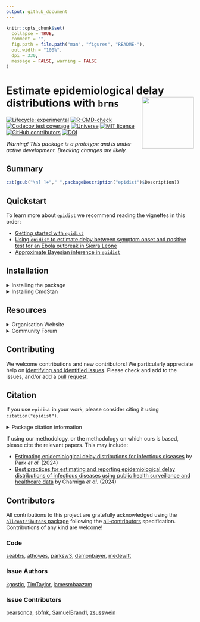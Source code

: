 ```yaml
---
output: github_document
---
```


```r
knitr::opts_chunk$set(
  collapse = TRUE,
  comment = "",
  fig.path = file.path("man", "figures", "README-"),
  out.width = "100%",
  dpi = 330,
  message = FALSE, warning = FALSE
)
```

# Estimate epidemiological delay distributions with `brms`<a href='https://epidist.epinowcast.org'><img src='man/figures/logo.png' align="right" height="139" /></a>

<!-- badges: start -->
[![Lifecycle:
experimental](https://img.shields.io/badge/lifecycle-experimental-orange.svg)](https://www.tidyverse.org/lifecycle/#experimental)
[![R-CMD-check](https://github.com/epinowcast/epidist/actions/workflows/R-CMD-check.yaml/badge.svg?branch=main)](https://github.com/epinowcast/epidist/actions/workflows/R-CMD-check.yaml) [![Codecov test coverage](https://codecov.io/gh/epinowcast/epidist/branch/main/graph/badge.svg)](https://app.codecov.io/gh/epinowcast/epidist)
[![Universe](https://epinowcast.r-universe.dev/badges/epidist)](https://epinowcast.r-universe.dev/epidist)
[![MIT
license](https://img.shields.io/badge/License-MIT-blue.svg)](https://github.com/epinowcast/epidist/blob/master/LICENSE.md/)
[![GitHub contributors](https://img.shields.io/github/contributors/epinowcast/epidist)](https://github.com/epinowcast/epidist/graphs/contributors)
[![DOI](https://zenodo.org/badge/422611952.svg)](https://zenodo.org/badge/latestdoi/422611952)
<!-- badges: end -->

*Warning! This package is a prototype and is under active development. Breaking changes are likely.*

## Summary

```r
cat(gsub("\n[ ]+"," ",packageDescription("epidist")$Description))
```

## Quickstart

To learn more about `epidist` we recommend reading the vignettes in this order:

* [Getting started with `epidist`](https://epidist.epinowcast.org/articles/epidist.html)
* [Using `epidist` to estimate delay between symptom onset and positive test for an Ebola outbreak in Sierra Leone](https://epidist.epinowcast.org/articles/ebola.html)
* [Approximate Bayesian inference in `epidist`](https://epidist.epinowcast.org/articles/approx-inference.html)

## Installation
  
<details><summary>Installing the package</summary>

<!-- You can install the latest released version using the normal `R` function, though you need to point to `r-universe` instead of CRAN: -->

<!-- ```{r, eval = FALSE} -->
<!-- install.packages( -->
<!--   "epidist", repos = "https://epinowcast.r-universe.dev" -->
<!-- ) -->
<!-- ``` -->

<!-- Alternatively, y -->

You can use the [`remotes` package](https://remotes.r-lib.org/) to install the development version from Github (warning! this version may contain breaking changes and/or bugs):

```r
remotes::install_github(
  "epinowcast/epidist", dependencies = TRUE
)
```

<!-- Similarly, you can install historical versions by specifying the release tag (e.g. this installs [`0.1.0`](https://github.com/epinowcast/epidist/releases/tag/v0.1.0)): -->

<!-- ```{r, eval = FALSE} -->
<!-- remotes::install_github( -->
<!--   "epinowcast/epidist", dependencies = TRUE, ref = "v0.2.0" -->
<!-- ) -->
<!-- ``` -->

<!-- *Note: You can also use that last approach to install a specific commit if needed, e.g. if you want to try out a specific unreleased feature, but not the absolute latest developmental version.* -->

</details>

<details><summary>Installing CmdStan</summary>

If you wish to do model fitting, you will need to install [CmdStan](https://mc-stan.org/users/interfaces/cmdstan), which also entails having a suitable C++ toolchain setup. We recommend using the [`cmdstanr` package](https://mc-stan.org/cmdstanr/). The Stan team provides instructions in the [_Getting started with
`cmdstanr`_](https://mc-stan.org/cmdstanr/articles/cmdstanr.html) vignette, with other details and support at the [package site](https://mc-stan.org/cmdstanr/), but the brief version is:

```r
# if you not yet installed `epidist`, or you installed it without `Suggests` dependencies
install.packages("cmdstanr", repos = c("https://mc-stan.org/r-packages/", getOption("repos")))
# once `cmdstanr` is installed:
cmdstanr::install_cmdstan()
```

*Note: You can speed up CmdStan installation using the `cores` argument. If you are installing a particular version of `epidist`, you may also need to install a past version of CmdStan, which you can do with the `version` argument.*

</details>

<!-- <details><summary>Alternative: Docker</summary> -->

<!-- We also provide a [Docker](https://www.docker.com/get-started/) image with [all dependencies installed](https://github.com/orgs/epinowcast/packages/container/package/epidist). You can use this image to run `epidist` without installing dependencies. -->

<!-- </details> -->

## Resources

<details><summary>Organisation Website</summary>

Our [organisation website](https://www.epinowcast.org/) includes links to other resources, [guest posts](https://www.epinowcast.org/blog.html), and [seminar schedule](https://www.epinowcast.org/seminars.html) for both upcoming and past recordings.

</details>

<details><summary>Community Forum</summary>

Our [community forum](https://community.epinowcast.org/) has areas for [question and answer](https://community.epinowcast.org/c/interface/15) and [considering new methods and tools](https://community.epinowcast.org/c/projects/11), among others. If you are generally interested in real-time analysis of infectious disease, you may find this useful even if do not use `epidist`.

</details>

## Contributing

We welcome contributions and new contributors! We particularly appreciate help on [identifying and identified issues](https://github.com/epinowcast/epidist/issues). Please check and add to the issues, and/or add a [pull request](https://github.com/epinowcast/epidist/pulls).

<!-- and see our [contributing guide](CONTRIBUTING.md) for more information. -->

<!-- ### How to make a bug report or feature request -->

<!-- Please briefly describe your problem and what output you expect in an [issue](https://github.com/epinowcast/epidist/issues). -->

<!-- If you have a question, please don't open an issue. Instead, ask on our [Q and A page](https://github.com/epinowcast/dist/discussions/categories/q-a). -->
<!-- See our [contributing guide](CONTRIBUTING.md) for more information. -->

<!-- ### Code of Conduct -->

<!-- Please note that the `epidist` project is released with a [Contributor Code of Conduct](CODE_OF_CONDUCT.md). By contributing to this project, you agree to abide by its terms. -->

## Citation

If you use `epidist` in your work, please consider citing it using `citation("epidist")`.

<details><summary>Package citation information</summary>

```r
citation("epidist")
```

</details>

If using our methodology, or the methodology on which ours is based, please cite the relevant papers.
This may include:

* [Estimating epidemiological delay distributions for infectious diseases](https://www.medrxiv.org/content/10.1101/2024.01.12.24301247v1) by Park *et al.* (2024)
* [Best practices for estimating and reporting epidemiological delay distributions of infectious diseases using public health surveillance and healthcare data](https://arxiv.org/abs/2405.08841) by Charniga *et al.* (2024)

## Contributors

<!-- ALL-CONTRIBUTORS-LIST:START - Do not remove or modify this section -->
<!-- prettier-ignore-start -->
<!-- markdownlint-disable -->

All contributions to this project are gratefully acknowledged using the [`allcontributors` package](https://github.com/ropenscilabs/allcontributors) following the [all-contributors](https://allcontributors.org) specification. Contributions of any kind are welcome!

### Code

<a href="https://github.com/epinowcast/epidist/commits?author=seabbs">seabbs</a>, 
<a href="https://github.com/epinowcast/epidist/commits?author=athowes">athowes</a>, 
<a href="https://github.com/epinowcast/epidist/commits?author=parksw3">parksw3</a>, 
<a href="https://github.com/epinowcast/epidist/commits?author=damonbayer">damonbayer</a>, 
<a href="https://github.com/epinowcast/epidist/commits?author=medewitt">medewitt</a>

### Issue Authors

<a href="https://github.com/epinowcast/epidist/issues?q=is%3Aissue+author%3Akgostic">kgostic</a>, 
<a href="https://github.com/epinowcast/epidist/issues?q=is%3Aissue+author%3ATimTaylor">TimTaylor</a>, 
<a href="https://github.com/epinowcast/epidist/issues?q=is%3Aissue+author%3Ajamesmbaazam">jamesmbaazam</a>

### Issue Contributors

<a href="https://github.com/epinowcast/epidist/issues?q=is%3Aissue+commenter%3Apearsonca">pearsonca</a>, 
<a href="https://github.com/epinowcast/epidist/issues?q=is%3Aissue+commenter%3Asbfnk">sbfnk</a>, 
<a href="https://github.com/epinowcast/epidist/issues?q=is%3Aissue+commenter%3ASamuelBrand1">SamuelBrand1</a>, 
<a href="https://github.com/epinowcast/epidist/issues?q=is%3Aissue+commenter%3Azsusswein">zsusswein</a>

<!-- markdownlint-enable -->
<!-- prettier-ignore-end -->
<!-- ALL-CONTRIBUTORS-LIST:END -->
